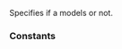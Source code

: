 {{cpp/ranges/title|subrange_kind}}
{{cpp/ranges/subrange/navbar}}
{{ddcl | header=ranges | since=c++20 | 1=
enum class subrange_kind : bool {
    unsized,
    sized
};
}}

Specifies if a {{lc|std::ranges::subrange}} models {{lc|std::ranges::sized_range}} or not.

===Constants===
{{dsc begin}}
{{dsc hitem|Name|Explanation}}
{{dsc|{{tt|unsized}}|specifies that the {{tt|subrange}} does not model {{lconcept|sized_range}}}}
{{dsc|{{tt|sized}}|specifies that the {{tt|subrange}} does model {{lconcept|sized_range}}}}
{{dsc end}}

{{langlinks|es|ja|ru|zh}}